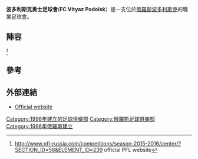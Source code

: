 {{Infobox football club |
  clubname = 波多利斯克勇士足球會|
  image = <!-- 檔案不存在 [[Image:Vityaz.png|Vityaz logo]] ，可從英文維基百科取得 -->|
  fullname = Football Club Vityaz Podolsk |
  nickname = ''Vityazi (Knights)''|
  founded = {{Start date and age|1996}} |
  ground = [[波多利斯克|波多利斯克]][[Trud_Stadium_(Podolsk)|Trud Stadium]] |
  capacity = 11,962 |
  chairman =  Sergei Lalakin |
  manager  =  [[Sergei_Polstyanov|Sergei Polstyanov]] |
  league= |
  season= |
  position = |
pattern_la1=|pattern_b1=|pattern_ra1=|
leftarm1=DC143C|body1=DC143C|rightarm1=DC143C|shorts1=DC143C|socks1=DC143C|
pattern_la2=|pattern_b2=|pattern_ra2=|
leftarm2=FFFFFF|body2=FFFFFF|rightarm2=FFFFFF|shorts2=FFFFFF|socks2=FFFFFF|
}}
'''波多利斯克勇士足球會'''('''FC Vityaz Podolsk'''）是一支位於[[俄羅斯|俄羅斯]][[波多利斯克|波多利斯克]]的職業足球會。

==陣容==
{{updated|2016年2月26日}}<REF>
http://www.pfl-russia.com/competitions/season-2015-2016/center/?SECTION_ID=58&ELEMENT_ID=239 {{Wayback|url=http://www.pfl-russia.com/competitions/season-2015-2016/center/?SECTION_ID=58&ELEMENT_ID=239 |date=20160304100526 }} official PFL website
</REF>
{{Fs start}}
{{Fs player|no=|pos=GK|nat=RUS|name=[[Vyacheslav_Isupov|Vyacheslav Isupov]]}}
{{Fs player|no=|pos=GK|nat=RUS|name=[[Aleksandr_Nikolayevich_Malygin|Aleksandr Malygin]]}}
{{Fs player|no=|pos=DF|nat=RUS|name=[[Igor_Cheminava|Igor Cheminava]]}}
{{Fs player|no=|pos=DF|nat=RUS|name=[[Aleksei_Khrapov|Aleksei Khrapov]]}}
{{Fs player|no=|pos=DF|nat=RUS|name=[[Mikhail_Vladimirovich_Kuleshov|Mikhail Kuleshov]]}}
{{Fs player|no=|pos=DF|nat=RUS|name=[[Anton_Igorevich_Novikov|Anton Novikov]]}}
{{Fs player|no=|pos=DF|nat=RUS|name=[[Aleksandr_Novitskiy|Aleksandr Novitskiy]]}}
{{Fs player|no=|pos=DF|nat=RUS|name=[[Bogdan_Vashchenko|Bogdan Vashchenko]]}}
{{Fs player|no=|pos=DF|nat=RUS|name=[[Ramil_Zaripov|Ramil Zaripov]]}}
{{Fs player|no=|pos=MF|nat=RUS|name=[[Andrei_Chernetsov|Andrei Chernetsov]]}}
{{Fs player|no=|pos=MF|nat=RUS|name=[[Anton_Kireyev|Anton Kireyev]]}}
{{Fs player|no=|pos=MF|nat=RUS|name=[[Aidyn_Mirzoyev|Aidyn Mirzoyev]]}}
{{fs mid}}
{{Fs player|no=|pos=MF|nat=RUS|name=[[Aleksei_Prokhoda|Aleksei Prokhoda]]}}
{{Fs player|no=|pos=MF|nat=RUS|name=[[Ivan_Yenin|Ivan Yenin]]}}
{{Fs player|no=|pos=FW|nat=RUS|name=[[Ivan_Borisov|Ivan Borisov]]}}
{{Fs player|no=|pos=FW|nat=RUS|name=[[Igor_Boyarov|Igor Boyarov]]}}
{{Fs player|no=|pos=FW|nat=RUS|name=Denis Imedadze}}
{{Fs player|no=|pos=FW|nat=RUS|name=[[Bulat_Khayernasov|Bulat Khayernasov]]}}
{{Fs player|no=|pos=FW|nat=RUS|name=[[Artyom_Motov|Artyom Motov]]}}
{{Fs player|no=|pos=FW|nat=RUS|name=[[Mikhail_Penchuk|Mikhail Penchuk]]}}
{{Fs player|no=|pos=FW|nat=RUS|name=[[Mikhail_Pogonin|Mikhail Pogonin]]}}
{{Fs player|no=|pos=FW|nat=RUS|name=[[Magomed_Ubaydulayev|Magomed Ubaydulayev]]}}
{{Fs player|no=|pos=FW|nat=RUS|name=[[Yevgeni_Voronin|Yevgeni Voronin]]}}
{{Fs player|no=|pos=FW|nat=RUS|name=[[Aleksandr_Yuryev|Aleksandr Yuryev]]}}
<!--
-->
{{Fs end}}

==參考==
{{Reflist}}

==外部連結==
* [http://www.fcvityaz.ru/ Official website] {{Wayback|url=http://www.fcvityaz.ru/ |date=20110827234347 }}

[[Category:1996年建立的足球俱樂部|Category:1996年建立的足球俱樂部]]
[[Category:俄羅斯足球俱樂部|Category:俄羅斯足球俱樂部]]
[[Category:1996年俄羅斯建立|Category:1996年俄羅斯建立]]